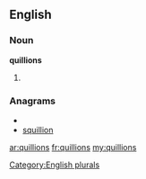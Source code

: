 ==English==

===Noun===
'''quillions'''

# {{plural of|[[quillion]]}}

===Anagrams===
* {{alphagram|iillnoqsu}}
* [[squillion#English|squillion]]

[[Category:English plurals]]

[[ar:quillions]]
[[fr:quillions]]
[[my:quillions]]